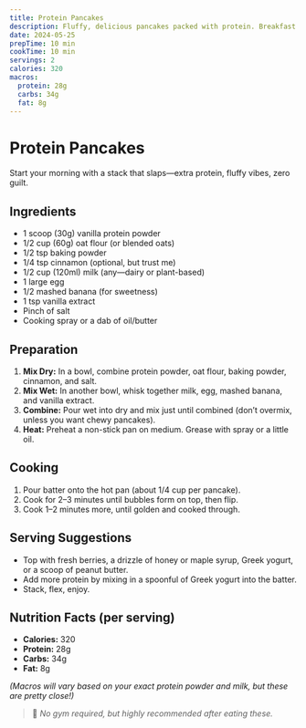 ```yaml
---
title: Protein Pancakes
description: Fluffy, delicious pancakes packed with protein. Breakfast goals.
date: 2024-05-25
prepTime: 10 min
cookTime: 10 min
servings: 2
calories: 320
macros:
  protein: 28g
  carbs: 34g
  fat: 8g
---
```


# Protein Pancakes

Start your morning with a stack that slaps—extra protein, fluffy vibes, zero guilt.

## Ingredients

- 1 scoop (30g) vanilla protein powder
- 1/2 cup (60g) oat flour (or blended oats)
- 1/2 tsp baking powder
- 1/4 tsp cinnamon (optional, but trust me)
- 1/2 cup (120ml) milk (any—dairy or plant-based)
- 1 large egg
- 1/2 mashed banana (for sweetness)
- 1 tsp vanilla extract
- Pinch of salt
- Cooking spray or a dab of oil/butter

## Preparation

1. **Mix Dry:** In a bowl, combine protein powder, oat flour, baking powder, cinnamon, and salt.
2. **Mix Wet:** In another bowl, whisk together milk, egg, mashed banana, and vanilla extract.
3. **Combine:** Pour wet into dry and mix just until combined (don’t overmix, unless you want chewy pancakes).
4. **Heat:** Preheat a non-stick pan on medium. Grease with spray or a little oil.

## Cooking

1. Pour batter onto the hot pan (about 1/4 cup per pancake).
2. Cook for 2–3 minutes until bubbles form on top, then flip.
3. Cook 1–2 minutes more, until golden and cooked through.

## Serving Suggestions

- Top with fresh berries, a drizzle of honey or maple syrup, Greek yogurt, or a scoop of peanut butter.
- Add more protein by mixing in a spoonful of Greek yogurt into the batter.
- Stack, flex, enjoy.

## Nutrition Facts (per serving)

- **Calories:** 320
- **Protein:** 28g
- **Carbs:** 34g
- **Fat:** 8g

_(Macros will vary based on your exact protein powder and milk, but these are pretty close!)_

> 🥞 _No gym required, but highly recommended after eating these._
